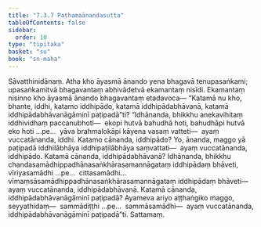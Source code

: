 ```yaml
---
title: "7.3.7 Paṭhamaānandasutta"
tableOfContents: false
sidebar:
  order: 10
type: "tipitaka"
basket: "su"
book: "sn-maha"
---
```



<DynamicBreadcrumb />

<Division number="839" book="sn-maha" bookNo="14" page="249">

<Paragraph number="1488" book="sn-maha">
Sāvatthinidānaṃ. Atha kho āyasmā ānando yena bhagavā tenupasaṅkami; upasaṅkamitvā bhagavantaṃ abhivādetvā ekamantaṃ nisīdi. Ekamantaṃ nisinno kho āyasmā ānando bhagavantaṃ etadavoca—
</Paragraph>

<Paragraph number="1489" book="sn-maha">
“Katamā nu kho, bhante, iddhi, katamo iddhipādo, katamā iddhipādabhāvanā, katamā iddhipādabhāvanāgāminī paṭipadā”ti? “Idhānanda, bhikkhu anekavihitaṃ iddhividhaṃ paccanubhoti—  ekopi hutvā bahudhā hoti, bahudhāpi hutvā eko hoti …pe…  yāva brahmalokāpi kāyena vasaṃ vatteti—  ayaṃ vuccatānanda, iddhi.
</Paragraph>

<Paragraph number="1490" book="sn-maha">
Katamo cānanda, iddhipādo? Yo, ānanda, maggo yā paṭipadā iddhilābhāya iddhipaṭilābhāya saṃvattati—  ayaṃ vuccatānanda, iddhipādo.
</Paragraph>

<Paragraph number="1491" book="sn-maha">
Katamā cānanda, iddhipādabhāvanā? Idhānanda, bhikkhu chandasamādhippadhānasaṅkhārasamannāgataṃ iddhipādaṃ bhāveti, vīriyasamādhi …pe…  cittasamādhi…  vīmaṃsāsamādhippadhānasaṅkhārasamannāgataṃ iddhipādaṃ bhāveti—  ayaṃ vuccatānanda, iddhipādabhāvanā.
</Paragraph>

<Paragraph number="1492" book="sn-maha">
Katamā cānanda, iddhipādabhāvanāgāminī paṭipadā? Ayameva ariyo aṭṭhaṅgiko maggo, seyyathidaṃ—  sammādiṭṭhi …pe…  sammāsamādhi—  ayaṃ vuccatānanda, iddhipādabhāvanāgāminī paṭipadā”ti.

</Paragraph>
</Division>

<Paragraph number="1493" type="center" book="sn-maha">
Sattamaṃ.
</Paragraph>